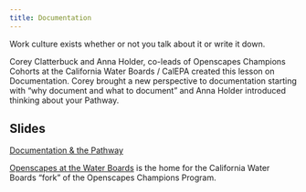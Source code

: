 ```yaml
---
title: Documentation
---
```


Work culture exists whether or not you talk about it or write it down.

Corey Clatterbuck and Anna Holder, co-leads of Openscapes Champions Cohorts at the California Water Boards / CalEPA created this lesson on Documentation. Corey brought a new perspective to documentation starting with "why document and what to document" and Anna Holder introduced thinking about your Pathway.

::: {.callout-warning icon="false"}
## Slides 

[Documentation & the Pathway](https://docs.google.com/presentation/d/1vuZVu7YXyKAgCAM65hjdalvUyimIqnL94BDDsoM-uxI/)
:::

[Openscapes at the Water Boards](https://cawaterboarddatacenter.github.io/swrcb-openscapes/) is the home for the California Water Boards "fork" of the Openscapes Champions Program.
